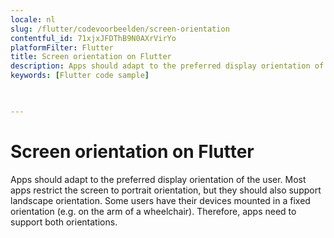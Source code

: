 ```yaml
---
locale: nl
slug: /flutter/codevoorbeelden/screen-orientation
contentful_id: 71xjxJFDThB9N0AXrVirYo
platformFilter: Flutter
title: Screen orientation on Flutter
description: Apps should adapt to the preferred display orientation of the user.
keywords: [Flutter code sample]


	
---
```


# Screen orientation on Flutter

Apps should adapt to the preferred display orientation of the user. Most apps restrict the screen to portrait orientation, but they should also support landscape orientation. Some users have their devices mounted in a fixed orientation (e.g. on the arm of a wheelchair). Therefore, apps need to support both orientations.

<CodeSample id="screen-orientation" locale="nl" platform="flutter"/>